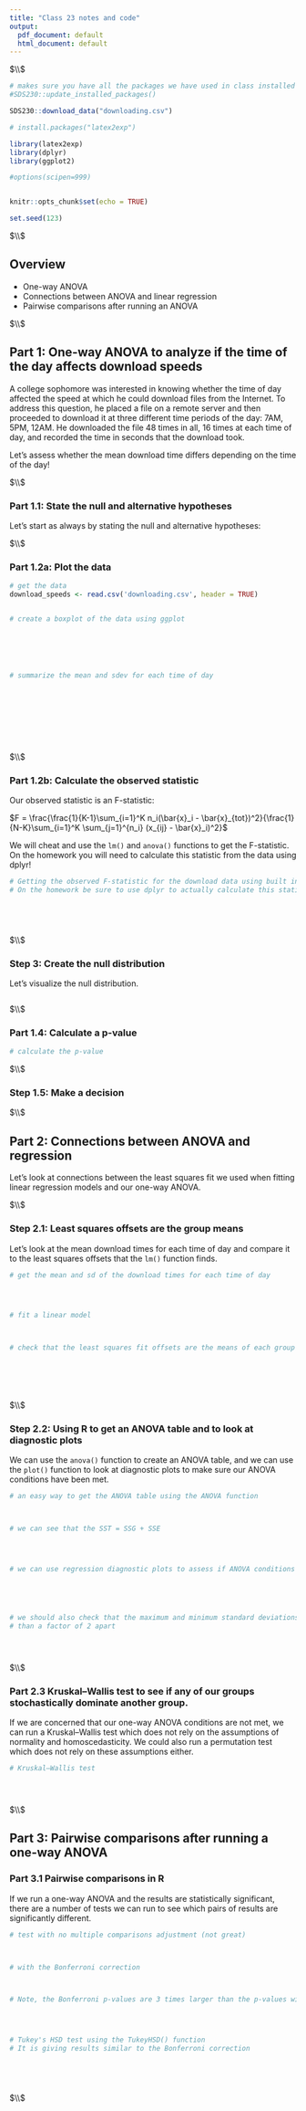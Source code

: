 ```yaml
---
title: "Class 23 notes and code"
output:
  pdf_document: default
  html_document: default
---
```






$\\$



<!--  Please run the code in the  R chunk below once. This will install some packages and download data and images needed for these exercises.  -->

```r

# makes sure you have all the packages we have used in class installed
#SDS230::update_installed_packages()

SDS230::download_data("downloading.csv")


```




```r

# install.packages("latex2exp")

library(latex2exp)
library(dplyr)
library(ggplot2)

#options(scipen=999)


knitr::opts_chunk$set(echo = TRUE)

set.seed(123)

```



$\\$




## Overview

 * One-way ANOVA
 * Connections between ANOVA and linear regression
 * Pairwise comparisons after running an ANOVA



$\\$






## Part 1: One-way ANOVA to analyze if the time of the day affects download speeds


A college sophomore was interested in knowing whether the time of day affected the speed at which he could download files from the Internet. To address this question, he placed a file on a remote server and then proceeded to download it at three different time periods of the day: 7AM,  5PM,  12AM. He downloaded the file 48 times in all, 16 times at each time of day, and recorded the time in seconds that the download took. 

Let's assess whether the mean download time differs depending on the time of the day!



$\\$





### Part 1.1: State the null and alternative hypotheses 


Let's start as always by stating the null and alternative hypotheses:







$\\$





### Part 1.2a: Plot the data


```r


# get the data
download_speeds <- read.csv('downloading.csv', header = TRUE)


# create a boxplot of the data using ggplot







```




```r

# summarize the mean and sdev for each time of day










```





$\\$







### Part 1.2b: Calculate the observed statistic

Our observed statistic is an F-statistic:

$F = \frac{\frac{1}{K-1}\sum_{i=1}^K n_i(\bar{x}_i - \bar{x}_{tot})^2}{\frac{1}{N-K}\sum_{i=1}^K \sum_{j=1}^{n_i} (x_{ij} - \bar{x}_i)^2}$


We will cheat and use the `lm()` and `anova()` functions to get the F-statistic. On the homework you will need to calculate this statistic from the data using dplyr!


```r


# Getting the observed F-statistic for the download data using built in R functions
# On the homework be sure to use dplyr to actually calculate this statistic!



  
```






$\\$






### Step 3: Create the null distribution


Let's visualize the null distribution.


```r









```




$\\$




### Part 1.4: Calculate a p-value


```r


# calculate the p-value


```





$\\$






### Step 1.5: Make a decision









$\\$









## Part 2: Connections between ANOVA and regression 


Let's look at connections between the least squares fit we used when fitting linear regression models and our one-way ANOVA. 



$\\$



### Step 2.1: Least squares offsets are the group means


Let's look at the mean download times for each time of day and compare it to the least squares offsets that the `lm()` function finds. 


```r

# get the mean and sd of the download times for each time of day




# fit a linear model 



# check that the least squares fit offsets are the means of each group







```



$\\$




### Step 2.2: Using R to get an ANOVA table and to look at diagnostic plots


We can use the `anova()` function to create an ANOVA table, and we can use the `plot()` function to look at diagnostic plots to make sure our ANOVA conditions have been met.



```r

# an easy way to get the ANOVA table using the ANOVA function 



# we can see that the SST = SSG + SSE




# we can use regression diagnostic plots to assess if ANOVA conditions have been met





# we should also check that the maximum and minimum standard deviations are not greater 
# than a factor of 2 apart





```




$\\$






###  Part 2.3 Kruskal–Wallis test to see if any of our groups stochastically dominate another group. 

If we are concerned that our one-way ANOVA conditions are not met, we can run a Kruskal–Wallis test which does not rely on the assumptions of normality and homoscedasticity. We could also run a permutation test which does not rely on these assumptions either.


```r

# Kruskal–Wallis test





```







$\\$







## Part 3: Pairwise comparisons after running a one-way ANOVA




###  Part 3.1 Pairwise comparisons in R

If we run a one-way ANOVA and the results are statistically significant, there are a number of tests we can run to see which pairs of results are significantly different. 



```r


# test with no multiple comparisons adjustment (not great)



# with the Bonferroni correction



# Note, the Bonferroni p-values are 3 times larger than the p-values with no adjustment




# Tukey's HSD test using the TukeyHSD() function 
# It is giving results similar to the Bonferroni correction






```






$\\$













